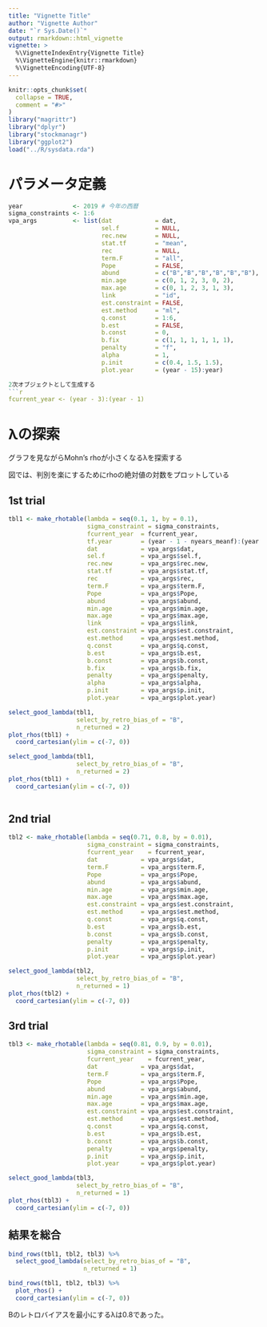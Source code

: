 ```yaml
---
title: "Vignette Title"
author: "Vignette Author"
date: "`r Sys.Date()`"
output: rmarkdown::html_vignette
vignette: >
  %\VignetteIndexEntry{Vignette Title}
  %\VignetteEngine{knitr::rmarkdown}
  %\VignetteEncoding{UTF-8}
---
```


```r
knitr::opts_chunk$set(
  collapse = TRUE,
  comment = "#>"
)
library("magrittr")
library("dplyr")
library("stockmanagr")
library("ggplot2")
load("../R/sysdata.rda")
```

# パラメータ定義
```r
year              <- 2019 # 今年の西暦
sigma_constraints <- 1:6
vpa_args          <- list(dat            = dat,
                          sel.f          = NULL,
                          rec.new        = NULL,
                          stat.tf        = "mean",
                          rec            = NULL,
                          term.F         = "all",
                          Pope           = FALSE,
                          abund          = c("B","B","B","B","B","B"),
                          min.age        = c(0, 1, 2, 3, 0, 2),
                          max.age        = c(0, 1, 2, 3, 1, 3),
                          link           = "id",
                          est.constraint = FALSE,
                          est.method     = "ml",
                          q.const        = 1:6,
                          b.est          = FALSE,
                          b.const        = 0,
                          b.fix          = c(1, 1, 1, 1, 1, 1),
                          penalty        = "f",
                          alpha          = 1,
                          p.init         = c(0.4, 1.5, 1.5),
                          plot.year      = (year - 15):year)

2次オブジェクトとして生成する
```r
fcurrent_year <- (year - 3):(year - 1)
```

# λの探索
グラフを見ながらMohn's rhoが小さくなるλを探索する

図では、判別を楽にするためにrhoの絶対値の対数をプロットしている

## 1st trial
```r
tbl1 <- make_rhotable(lambda = seq(0.1, 1, by = 0.1),
                      sigma_constraint = sigma_constraints,
                      fcurrent_year  = fcurrent_year,
                      tf.year        = (year - 1 - nyears_meanf):(year - 2),
                      dat            = vpa_args$dat,
                      sel.f          = vpa_args$sel.f,
                      rec.new        = vpa_args$rec.new,
                      stat.tf        = vpa_args$stat.tf,
                      rec            = vpa_args$rec,
                      term.F         = vpa_args$term.F,
                      Pope           = vpa_args$Pope,
                      abund          = vpa_args$abund,
                      min.age        = vpa_args$min.age,
                      max.age        = vpa_args$max.age,
                      link           = vpa_args$link,
                      est.constraint = vpa_args$est.constraint,
                      est.method     = vpa_args$est.method,
                      q.const        = vpa_args$q.const,
                      b.est          = vpa_args$b.est,
                      b.const        = vpa_args$b.const,
                      b.fix          = vpa_args$b.fix,
                      penalty        = vpa_args$penalty,
                      alpha          = vpa_args$alpha,
                      p.init         = vpa_args$p.init,
                      plot.year      = vpa_args$plot.year)

select_good_lambda(tbl1,
                   select_by_retro_bias_of = "B",
                   n_returned = 2)
plot_rhos(tbl1) +
  coord_cartesian(ylim = c(-7, 0))

```

```r
select_good_lambda(tbl1,
                   select_by_retro_bias_of = "B",
                   n_returned = 2)
plot_rhos(tbl1) +
  coord_cartesian(ylim = c(-7, 0))
  
```

## 2nd trial
```r

tbl2 <- make_rhotable(lambda = seq(0.71, 0.8, by = 0.01),
                      sigma_constraint = sigma_constraints,
                      fcurrent_year    = fcurrent_year,
                      dat            = vpa_args$dat,
                      term.F         = vpa_args$term.F,
                      Pope           = vpa_args$Pope,
                      abund          = vpa_args$abund,
                      min.age        = vpa_args$min.age,
                      max.age        = vpa_args$max.age,
                      est.constraint = vpa_args$est.constraint,
                      est.method     = vpa_args$est.method,
                      q.const        = vpa_args$q.const,
                      b.est          = vpa_args$b.est,
                      b.const        = vpa_args$b.const,
                      penalty        = vpa_args$penalty,
                      p.init         = vpa_args$p.init,
                      plot.year      = vpa_args$plot.year)

```

```r
select_good_lambda(tbl2,
                   select_by_retro_bias_of = "B",
                   n_returned = 1)
plot_rhos(tbl2) +
  coord_cartesian(ylim = c(-7, 0))
```

## 3rd trial
```r

tbl3 <- make_rhotable(lambda = seq(0.81, 0.9, by = 0.01),
                      sigma_constraint = sigma_constraints,
                      fcurrent_year    = fcurrent_year,
                      dat            = vpa_args$dat,
                      term.F         = vpa_args$term.F,
                      Pope           = vpa_args$Pope,
                      abund          = vpa_args$abund,
                      min.age        = vpa_args$min.age,
                      max.age        = vpa_args$max.age,
                      est.constraint = vpa_args$est.constraint,
                      est.method     = vpa_args$est.method,
                      q.const        = vpa_args$q.const,
                      b.est          = vpa_args$b.est,
                      b.const        = vpa_args$b.const,
                      penalty        = vpa_args$penalty,
                      p.init         = vpa_args$p.init,
                      plot.year      = vpa_args$plot.year)

```

```r
select_good_lambda(tbl3,
                   select_by_retro_bias_of = "B",
                   n_returned = 1)
plot_rhos(tbl3) +
  coord_cartesian(ylim = c(-7, 0))
```

## 結果を総合

```r
bind_rows(tbl1, tbl2, tbl3) %>%
  select_good_lambda(select_by_retro_bias_of = "B",
                     n_returned = 1)

bind_rows(tbl1, tbl2, tbl3) %>%
  plot_rhos() +
  coord_cartesian(ylim = c(-7, 0))
```

Bのレトロバイアスを最小にするλは0.8であった。
